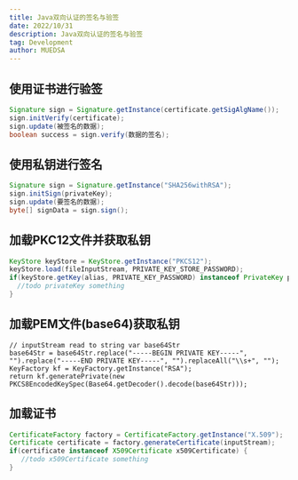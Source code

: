 ```yaml
---
title: Java双向认证的签名与验签
date: 2022/10/31
description: Java双向认证的签名与验签
tag: Development
author: MUEDSA
---
```


## 使用证书进行验签
```java
Signature sign = Signature.getInstance(certificate.getSigAlgName());
sign.initVerify(certificate);
sign.update(被签名的数据);
boolean success = sign.verify(数据的签名);
```

## 使用私钥进行签名
```java
Signature sign = Signature.getInstance("SHA256withRSA");
sign.initSign(privateKey);
sign.update(要签名的数据);
byte[] signData = sign.sign();
```

## 加载PKC12文件并获取私钥
```java
KeyStore keyStore = KeyStore.getInstance("PKCS12");
keyStore.load(fileInputStream, PRIVATE_KEY_STORE_PASSWORD);
if(keyStore.getKey(alias, PRIVATE_KEY_PASSWORD) instanceof PrivateKey privateKey){
  //todo privateKey something
}
```

## 加载PEM文件(base64)获取私钥
```
// inputStream read to string var base64Str
base64Str = base64Str.replace("-----BEGIN PRIVATE KEY-----", "").replace("-----END PRIVATE KEY-----", "").replaceAll("\\s+", "");
KeyFactory kf = KeyFactory.getInstance("RSA");
return kf.generatePrivate(new PKCS8EncodedKeySpec(Base64.getDecoder().decode(base64Str)));
```

## 加载证书
```java
CertificateFactory factory = CertificateFactory.getInstance("X.509");
Certificate certificate = factory.generateCertificate(inputStream);
if(certificate instanceof X509Certificate x509Certificate) {
   //todo x509Certificate something
}
```
